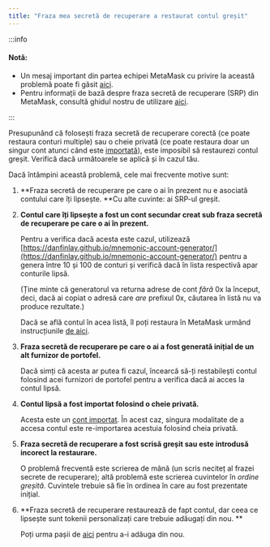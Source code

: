 ```yaml
---
title: "Fraza mea secretă de recuperare a restaurat contul greșit"
---
```


:::info

#### Notă:

- Un mesaj important din partea echipei MetaMask cu privire la această problemă poate fi găsit [aici](https://community.metamask.io/t/restored-metamask-no-coins-are-showing/878/107?u=jacob.cantele).
- Pentru informații de bază despre fraza secretă de recuperare (SRP) din MetaMask, consultă ghidul nostru de utilizare [aici](/getting-started/user-guide-secret-recovery-phrase-password-and-private-keys).

:::

Presupunând că folosești fraza secretă de recuperare corectă (ce poate restaura conturi multiple) sau o cheie privată (ce poate restaura doar un singur cont atunci când este [importată](/managing-my-wallet/accounts-and-addresses/how-to-import-an-account)), este imposibil să restaurezi contul greșit. Verifică dacă următoarele se aplică și în cazul tău.

Dacă întâmpini această problemă, cele mai frecvente motive sunt:

1. **Fraza secretă de recuperare pe care o ai în prezent nu e asociată contului care îți lipsește. **Cu alte cuvinte: ai SRP-ul greșit.

2. **Contul care îți lipsește a fost un cont secundar creat sub fraza secretă de recuperare pe care o ai în prezent.**

   Pentru a verifica dacă acesta este cazul, utilizează [https://danfinlay.github.io/mnemonic-account-generator/](https://danfinlay.github.io/mnemonic-account-generator/) pentru a genera între 10 și 100 de conturi și verifică dacă în lista respectivă apar conturile lipsă.

   (Ține minte că generatorul va returna adrese de cont _fără_ 0x la început, deci, dacă ai copiat o adresă care _are_ prefixul 0x, căutarea în listă nu va produce rezultate.)

   Dacă se află contul în acea listă, îl poți restaura în MetaMask urmând instrucțiunile [de aici](/managing-my-wallet/accounts-and-addresses/how-to-add-missing-accounts-after-restoring-with-secret-recovery-phrase).

3. **Fraza secretă de recuperare pe care o ai a fost generată inițial de un alt furnizor de portofel.**

   Dacă simți că acesta ar putea fi cazul, încearcă să-ți restabilești contul folosind acei furnizori de portofel pentru a verifica dacă ai acces la contul lipsă.

4. **Contul lipsă a fost importat folosind o cheie privată.**

   Acesta este un [cont importat](/managing-my-wallet/accounts-and-addresses/what-are-imported-accounts-). În acest caz, singura modalitate de a accesa contul este re-importarea acestuia folosind cheia privată.

5. **Fraza secretă de recuperare a fost scrisă greșit sau este introdusă incorect la restaurare.**

   O problemă frecventă este scrierea de mână (un scris neciteț al frazei secrete de recuperare); altă problemă este scrierea cuvintelor în _ordine greșită_. Cuvintele trebuie să fie în ordinea în care au fost prezentate inițial.

6. **Fraza secretă de recuperare restaurează de fapt contul, dar ceea ce lipsește sunt tokenii personalizați care trebuie adăugați din nou. **

   Poți urma pașii de [aici](/managing-my-tokens/custom-tokens/how-to-display-tokens-in-metamask) pentru a-i adăuga din nou.
